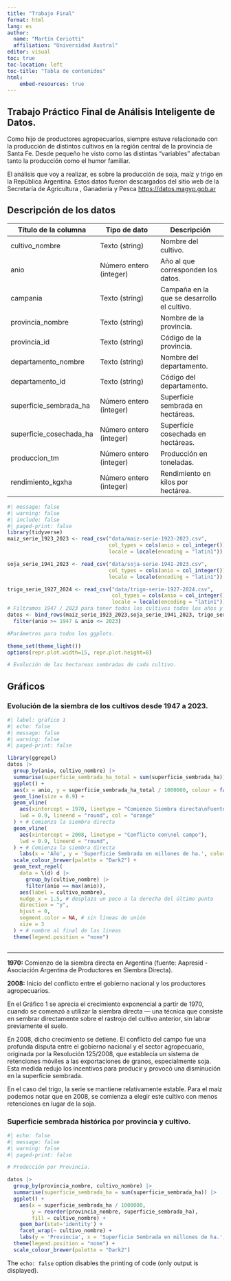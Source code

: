 ```yaml
---
title: "Trabajo Final"
format: html
lang: es
author:
  name: "Martín Ceriotti"
  affiliation: "Universidad Austral"
editor: visual
toc: true
toc-location: left
toc-title: "Tabla de contenidos"
html:
    embed-resources: true
---
```


## Trabajo Práctico Final de Análisis Inteligente de Datos.

Como hijo de productores agropecuarios, siempre estuve relacionado con la producción de distintos cultivos en la región central de la provincia de Santa Fe. Desde pequeño he visto como las distintas "variables" afectaban tanto la producción como el humor familiar.

El análisis que voy a realizar, es sobre la producción de soja, maíz y trigo en la República Argentina. Estos datos fueron descargados del sitio web de la Secretaría de Agricultura , Ganadería y Pesca [https://datos.magyp.gob.ar](https://datos.magyp.gob.ar/ "Secretaría de Agricultura , Ganadería y Pesca de la República Argentina")

## Descripción de los datos {#sec-descripción-de-los-datos}

| Título de la columna | Tipo de dato | Descripción |
|----|----|----|
| cultivo_nombre  | Texto (string) | Nombre del cultivo.  |
| anio  | Número entero (integer) | Año al que corresponden los datos.  |
| campania  | Texto (string) | Campaña en la que se desarrollo el cultivo.  |
| provincia_nombre | Texto (string) | Nombre de la provincia.  |
| provincia_id  | Texto (string) | Código de la provincia.  |
| departamento_nombre  | Texto (string) | Nombre del departamento.  |
| departamento_id  | Texto (string) | Código del departamento.  |
| superficie_sembrada_ha | Número entero (integer) | Superficie sembrada en hectáreas.  |
| superficie_cosechada_ha | Número entero (integer) | Superficie cosechada en hectáreas.  |
| produccion_tm  | Número entero (integer) | Producción en toneladas.  |
| rendimiento_kgxha | Número entero (integer) | Rendimiento en kilos por hectárea.  |

```r
#| message: false
#| warning: false
#| include: false
#| paged-print: false
library(tidyverse)
maiz_serie_1923_2023 <- read_csv("data/maiz-serie-1923-2023.csv", 
                                 col_types = cols(anio = col_integer()), 
                                 locale = locale(encoding = "latin1"))

soja_serie_1941_2023 <- read_csv("data/soja-serie-1941-2023.csv", 
                                 col_types = cols(anio = col_integer()), 
                                 locale = locale(encoding = "latin1"))

trigo_serie_1927_2024 <- read_csv("data/trigo-serie-1927-2024.csv", 
                                  col_types = cols(anio = col_integer()), 
                                  locale = locale(encoding = "latin1"))
# Filtramos 1947 / 2023 para tener todos los cultivos todos los años y poder hacer otros análisis.
datos <- bind_rows(maiz_serie_1923_2023,soja_serie_1941_2023, trigo_serie_1927_2024) |> 
  filter(anio >= 1947 & anio <= 2023)

#Parámetros para todos los ggplots.

theme_set(theme_light())
options(repr.plot.width=15, repr.plot.height=8)

# Evolución de las hectareas sembradas de cada cultivo.

```

## Gráficos

### Evolución de la siembra de los cultivos desde 1947 a 2023.

```r
#| label: grafico 1
#| echo: false
#| message: false
#| warning: false
#| paged-print: false

library(ggrepel)
datos |>
  group_by(anio, cultivo_nombre) |>
  summarise(superficie_sembrada_ha_total = sum(superficie_sembrada_ha)) |>
  ggplot() +
  aes(x = anio, y = superficie_sembrada_ha_total / 1000000, colour = factor(cultivo_nombre)) +
  geom_line(size = 0.9) +
  geom_vline(
    aes(xintercept = 1970, linetype = "Comienzo Siembra directa\nFuente: AAPRESID"),
    lwd = 0.9, lineend = "round", col = "orange"
  ) + # Comienza la siembra directa
  geom_vline(
    aes(xintercept = 2008, linetype = "Conflicto con\nel campo"),
    lwd = 0.9, lineend = "round",
  ) + # Comienza la siembra directa
    labs(x = 'Año', y = 'Superficie Sembrada en millones de ha.', color = "Cultivos", title = "Gráfico 1: Evolución de la superficie sembrada.", subtitle = "En millones de hectáreas") +
  scale_colour_brewer(palette = "Dark2") +
  geom_text_repel(
    data = \(d) d |>
      group_by(cultivo_nombre) |>
      filter(anio == max(anio)),
    aes(label = cultivo_nombre),
    nudge_x = 1.5, # desplaza un poco a la derecha del último punto
    direction = "y",
    hjust = 0,
    segment.color = NA, # sin líneas de unión
    size = 3
  ) + # nombre al final de las lineas
  theme(legend.position = "none")



```

------------------------------------------------------------------------

**1970:** Comienzo de la siembra directa en Argentina (fuente: Aapresid - Asociación Argentina de Productores en Siembra Directa).

**2008:** Inicio del conflicto entre el gobierno nacional y los productores agropecuarios.

En el Gráfico 1 se aprecia el crecimiento exponencial a partir de 1970, cuando se comenzó a utilizar la siembra directa — una técnica que consiste en sembrar directamente sobre el rastrojo del cultivo anterior, sin labrar previamente el suelo.

En 2008, dicho crecimiento se detiene. El conflicto del campo fue una profunda disputa entre el gobierno nacional y el sector agropecuario, originada por la Resolución 125/2008, que establecía un sistema de retenciones móviles a las exportaciones de granos, especialmente soja. Esta medida redujo los incentivos para producir y provocó una disminución en la superficie sembrada.

En el caso del trigo, la serie se mantiene relativamente estable. Para el maíz podemos notar que en 2008, se comienza a elegir este cultivo con menos retenciones en lugar de la soja.

### Superficie sembrada histórica por provincia y cultivo.

```r
#| echo: false
#| message: false
#| warning: false
#| paged-print: false

# Producción por Provincia.

datos |> 
  group_by(provincia_nombre, cultivo_nombre) |> 
  summarise(superficie_sembrada_ha = sum(superficie_sembrada_ha)) |> 
  ggplot() +
    aes(x = superficie_sembrada_ha / 1000000, 
        y = reorder(provincia_nombre, superficie_sembrada_ha),
        fill = cultivo_nombre) +
    geom_bar(stat='identity') + 
    facet_wrap(~ cultivo_nombre) +
    labs(y = 'Provincia', x = 'Superficie Sembrada en millones de ha.', color = "Cultivos", title = "Gráfico 2: Superficie sembrada total por provincia y cultivo.", subtitle = "En millones de hectáreas") +
  theme(legend.position = "none") + 
  scale_colour_brewer(palette = "Dark2") 
```

The `echo: false` option disables the printing of code (only output is displayed).
